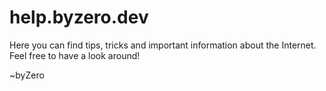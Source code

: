 
# help.byzero.dev

Here you can find tips, tricks and important information about the Internet. Feel free to have a look around!

~byZero
